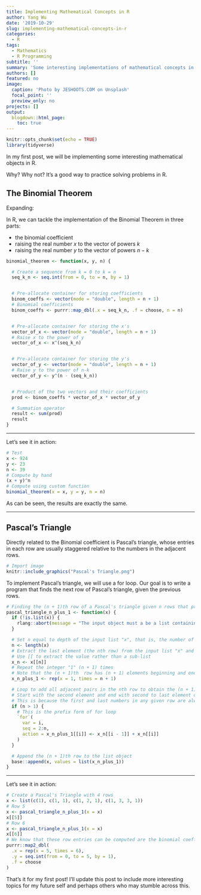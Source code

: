 ```yaml
---
title: Implementing Mathematical Concepts in R
author: Yang Wu
date: '2019-10-29'
slug: implementing-mathematical-concepts-in-r
categories:
  - R
tags:
  - Mathematics
  - R Programming
subtitle: ''
summary: 'Some interesting implementations of mathematical concepts in R'
authors: []
featured: no
image:
  caption: 'Photo by JESHOOTS.COM on Unsplash'
  focal_point: ''
  preview_only: no
projects: []
output:
  blogdown::html_page:
    toc: true
---
```


```r
knitr::opts_chunk$set(echo = TRUE)
library(tidyverse)
```

In my first post, we will be implementing some interesting mathematical objects in R. 

Why? Why not? It's a good way to practice solving problems in R.

## The Binomial Theorem

\begin{align*}
    (x+y)^n=\sum_{k=0}^{n}\binom{n}{k}x^{k}y^{n-k}
\end{align*}

Expanding:

\begin{align*}
    (x+y)^n=\binom{n}{0}x^{0}y^{n-0}+\binom{n}{1}x^{1}y^{n-1}+\binom{n}{2}x^{2}y^{n-2}+... \\ +\binom{n}{n-1}x^{n-1}y^{n-(n-1)}+\binom{n}{n}x^{n}y^{n-n}
\end{align*}

In R, we can tackle the implementation of the Binomial Theorem in three parts:

* the binomial coefficient 
* raising the real number $x$ to the vector of powers $k$
* raising the real number $y$ to the vector of powers $n-k$

```r
binomial_theorem <- function(x, y, n) {

  # Create a sequence from k = 0 to k = n
  seq_k_n <- seq.int(from = 0, to = n, by = 1)


  # Pre-allocate container for storing coefficients
  binom_coeffs <- vector(mode = "double", length = n + 1)
  # Binomial coefficients
  binom_coeffs <- purrr::map_dbl(.x = seq_k_n, .f = choose, n = n)


  # Pre-allocate container for storing the x's
  vector_of_x <- vector(mode = "double", length = n + 1)
  # Raise x to the power of y
  vector_of_x <- x^(seq_k_n)


  # Pre-allocate container for storing the y's
  vector_of_y <- vector(mode = "double", length = n + 1)
  # Raise y to the power of n-k
  vector_of_y <- y^(n - (seq_k_n))


  # Product of the two vectors and their coefficients
  prod <- binom_coeffs * vector_of_x * vector_of_y

  # Summation operator
  result <- sum(prod)
  result
}
```

---

Let's see it in action:

```r
# Test
x <- 924
y <- 23
n <- 39
# Compute by hand
(x + y)^n
# Compute using custom function
binomial_theorem(x = x, y = y, n = n)
```

As can be seen, the results are exactly the same.

---

## Pascal's Triangle

Directly related to the Binomial coefficient is Pascal's triangle, whose entries in each row are usually staggered relative to the numbers in the adjacent rows.

```r
# Import image
knitr::include_graphics("Pascal's Triangle.png")
```

To implement Pascal's triangle, we will use a for loop. Our goal is to write a program that finds the next row of Pascal's triangle, given the previous rows.

```r
# Finding the (n + 1)th row of a Pascal's triangle given n rows that precede it
pascal_triangle_n_plus_1 <- function(x) {
  if (!is.list(x)) {
    rlang::abort(message = "The input object must a be a list containing the rows of Pascal's Triangle.")
  }

  # Set n equal to depth of the input list "x", that is, the number of elements in x, where each represents a row
  n <- length(x)
  # Extract the last element (the nth row) from the input list "x" and store it as a new variable x_n
  # Use [[ to extract the value rather than a sub-list
  x_n <- x[[n]]
  # Repeat the integer "1" (n + 1) times
  # Note that the (n + 1)th  row has (n + 1) elements beginning and ending with 1
  x_n_plus_1 <- rep(x = 1, times = n + 1)

  # Loop to add all adjacent pairs in the nth row to obtain the (n + 1)th row
  # Start with the second element and end with second to last element of each row
  # This is because the first and last numbers in any given row are always 1
  if (n > 1) {
    # This is the prefix form of for loop
    `for`(
      var = i,
      seq = 2:n,
      action = x_n_plus_1[[i]] <- x_n[[i - 1]] + x_n[[i]]
    )
  }

  # Append the (n + 1)th row to the list object
  base::append(x, values = list(x_n_plus_1))
}
```

---

Let's see it in action:

```r
# Create a Pascal's Triangle with 4 rows
x <- list(c(1), c(1, 1), c(1, 2, 1), c(1, 3, 3, 1))
# Row 5
x <- pascal_triangle_n_plus_1(x = x)
x[[5]]
# Row 6
x <- pascal_triangle_n_plus_1(x = x)
x[[6]]
# We know that these row entries can be computed are the binomial coefficients 5 choose 0 thru 5 choose 5
purrr::map2_dbl(
  .x = rep(x = 5, times = 6),
  .y = seq.int(from = 0, to = 5, by = 1),
  .f = choose
)
```

That's it for my first post! I'll update this post to include more interesting topics for my future self and perhaps others who may stumble across this.
